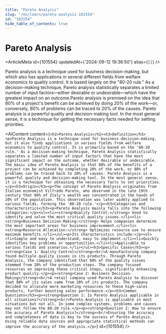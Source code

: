```yaml
---
title: "Pareto Analysis"
slug: "/en/learn/pareto-analysis-101554"
id: "101554"
hide_table_of_contents: true
---
```



# Pareto Analysis

<ArticleMeta id={101554} updatedAt={'2024-09-12 19:36:50'} alias={`[]`} />
<div className='border-solid border-b border-t-0 my-4 border-[var(--ifm-color-gray-300)]' />

Pareto analysis is a technique used for business decision-making, but which also has applications in several different fields from welfare economics to quality control. It is based largely on the "80-20 rule." As a decision-making technique, Pareto analysis statistically separates a limited number of input factors—either desirable or undesirable—which have the greatest impact on an outcome.Pareto analysis is premised on the idea that 80% of a project's benefit can be achieved by doing 20% of the work—or, conversely, 80% of problems can be traced to 20% of the causes. Pareto analysis is a powerful quality and decision-making tool. In the most general sense, it is a technique for getting the necessary facts needed for setting priorities.

<AIContent content={`<h2>Pareto Analysis</h2><h3>Definition</h3><p>Pareto Analysis is a technique used for business decision-making, but it also finds applications in various fields from welfare economics to quality control. It is primarily based on the '80-20 rule.' As a decision-making technique, Pareto Analysis statistically separates a limited number of input factors that have the most significant impact on the outcome, whether desirable or undesirable. The basic idea of Pareto Analysis is that 80% of the benefits of a project can be achieved by completing 20% of the work, or 80% of problems can be traced back to 20% of causes. Pareto Analysis is a powerful quality and decision-making tool. In the most general sense, it is a technique for obtaining the necessary facts to set priorities.</p><h3>Origin</h3><p>The concept of Pareto Analysis originates from Italian economist Vilfredo Pareto, who observed in the late 19th century that 80% of Italy's wealth was concentrated in the hands of 20% of the population. This observation was later widely applied to various fields, forming the '80-20 rule.'</p><h3>Categories and Characteristics</h3><p>Pareto Analysis mainly falls into the following categories:</p><ul><li><strong>Quality Control:</strong> Used to identify and solve the most critical quality issues.</li><li><strong>Business Decision-Making:</strong> Helps companies determine the most important areas for business improvement.</li><li><strong>Resource Allocation:</strong> Optimizes resource use to ensure maximum benefits.</li></ul><p>Its characteristics include:</p><ul><li>Simple and easy to understand, easy to implement.</li><li>Quickly identifies key problems or opportunities.</li><li>Applicable to various fields and scenarios.</li></ul><h3>Specific Cases</h3><p><strong>Case 1: Quality Control</strong><br/>A manufacturing company found multiple quality issues in its products. Through Pareto Analysis, the company identified that 80% of the quality issues stemmed from 20% of the production steps. The company focused resources on improving these critical steps, significantly enhancing product quality.</p><p><strong>Case 2: Business Decision-Making</strong><br/>A retail company used Pareto Analysis to discover that 80% of its sales came from 20% of its products. The company decided to allocate more marketing resources to these high-sales products, further boosting sales performance.</p><h3>Common Questions</h3><p><strong>Question 1: Is Pareto Analysis applicable in all situations?</strong><br/>Pareto Analysis is applicable in most situations but not all. In some complex systems, problems and causes may not follow the 80-20 rule.</p><p><strong>Question 2: How to ensure the accuracy of Pareto Analysis?</strong><br/>Ensuring the accuracy and completeness of data is key to the success of Pareto Analysis. Using reliable data sources and appropriate statistical methods can improve the accuracy of the analysis.</p>`} id={101554} />
